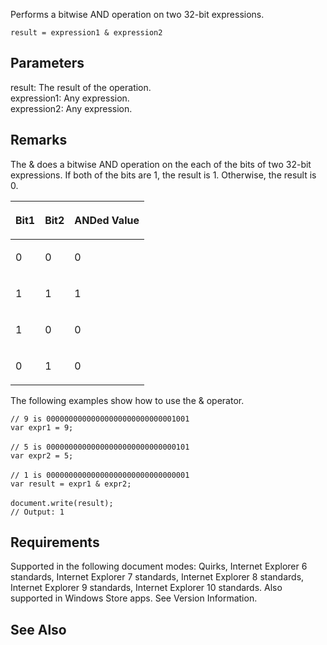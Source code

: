 Performs a bitwise AND operation on two 32-bit expressions.

 result = expression1 &amp; expression2

==Parameters==
; result: The result of the operation.
; expression1: Any expression.
; expression2: Any expression.

==Remarks==
The &amp; does a bitwise AND operation on the each of the bits of two 32-bit expressions. If both of the bits are 1, the result is 1. Otherwise, the result is 0.

{| class='wikitable'
|-
! Bit1
! Bit2
! ANDed Value
|-
| 0
| 0
| 0
|-
| 1
| 1
| 1
|-
| 1
| 0
| 0
|-
| 0
| 1
| 0
|}
The following examples show how to use the &amp; operator.

 // 9 is 00000000000000000000000000001001
 var expr1 = 9;
 
 // 5 is 00000000000000000000000000000101
 var expr2 = 5;
 
 // 1 is 00000000000000000000000000000001
 var result = expr1 &amp; expr2;
 
 document.write(result);
 // Output: 1

==Requirements==
Supported in the following document modes: Quirks, Internet Explorer 6 standards, Internet Explorer 7 standards, Internet Explorer 8 standards, Internet Explorer 9 standards, Internet Explorer 10 standards. Also supported in Windows Store apps. See Version Information.


==See Also==

              

              

              
